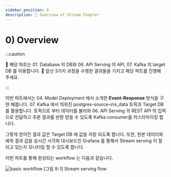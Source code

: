 ```yaml
---
sidebar_position: 0
description: 📌 Overview of Stream Chapter
---
```


# 0) Overview



:::caution

📌  해당 파트는 <Part>01. Database</Part> 의 DB와 <Part>06. API Serving</Part> 의 API, <Part>07. Kafka</Part> 의 target DB 를 이용합니다.
📌  앞선 3가지 과정을 수행한 결과들을 가지고 해당 파트를 진행해 주세요.  

:::

이번 파트에서는 <Part>04. Model Deployment</Part> 에서 소개한 **Event-Response** 방식을 구현 해봅니다.
<Part>07. Kafka</Part> 에서 띄워진 postgres-source-iris_data 토픽과 Target DB 를 활용합니다.
토픽으로 부터 데이터를 불러와 <Part>06. API Serving</Part> 의 REST API 의 입력으로 전달하고 추론 결과를 반환 받을 수 있도록 Kafka consumer를 커스터마이징 합니다. 

그렇게 얻어진 결과 값은 Target DB 에 값을 저장 되도록 합니다. 또한, 원본 데이터와 예측 결과 값을 실시간 시각화 대시보드인 Grafana 를 통해서 Stream serving 이 잘 되고 있는지 모니터링 할 수 있도록 합니다.

이번 파트를 통해 완성되는 workflow 는 다음과 같습니다.

<div style={{textAlign: 'center'}}>

![basic workflow](./img/stream-1.png)
[그림 8-1] Stream serving flow
</div>
